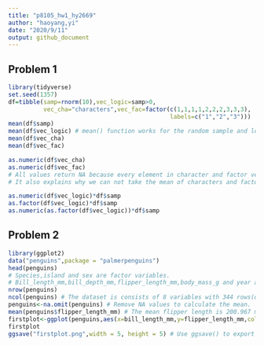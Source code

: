 ```yaml
---
title: "p8105_hw1_hy2669"
author: "haoyang,yi"
date: "2020/9/11"
output: github_document
---
```

## Problem 1
```r
library(tidyverse)
set.seed(1357)
df=tibble(samp=rnorm(10),vec_logic=samp>0,
          vec_cha="characters",vec_fac=factor(c(1,1,1,1,2,2,2,3,3,3),
                                              labels=c("1","2","3")))  # Create the dataframe
mean(df$samp)
mean(df$vec_logic) # mean() function works for the random sample and logical vector,but not for character and factor.
mean(df$vec_cha)
mean(df$vec_fac)
```
```r
as.numeric(df$vec_cha)
as.numeric(df$vec_fac)
# All values return NA because every element in character and factor vectors does not have a corresponding number,while FALSE represent 0 and TRUE represent 1 in logical vectors. 
# It also explains why we can not take the mean of characters and factors.
```

```r
as.numeric(df$vec_logic)*df$samp
as.factor(df$vec_logic)*df$samp
as.numeric(as.factor(df$vec_logic))*df$samp
```

## Problem 2
```r
library(ggplot2)
data("penguins",package = "palmerpenguins")
head(penguins) 
# Species,island and sex are factor variables.
# Bill_length_mm,bill_depth_mm,flipper_length_mm,body_mass_g and year are numeric variables.
nrow(penguins)
ncol(penguins) # The dataset is consists of 8 variables with 344 rows(observations).
penguins<-na.omit(penguins) # Remove NA values to calculate the mean.
mean(penguins$flipper_length_mm) # The mean flipper length is 200.967 mm.
firstplot<-ggplot(penguins,aes(x=bill_length_mm,y=flipper_length_mm,color=species))+geom_point() # Create the scatter plot
firstplot
ggsave("firstplot.png",width = 5, height = 5) # Use ggsave() to export the plot.
```